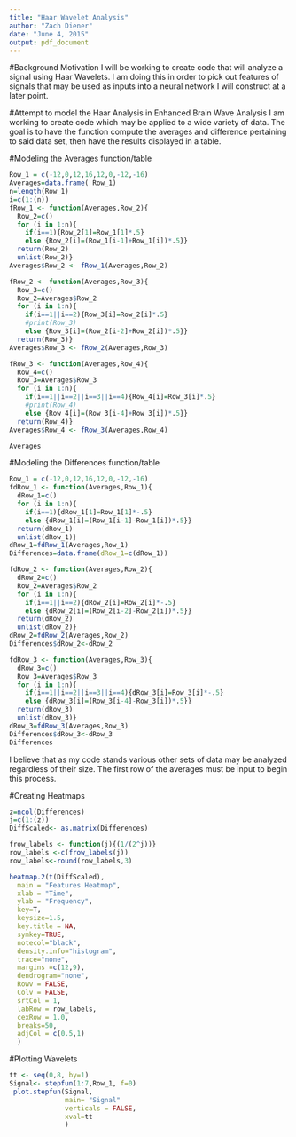 ```yaml
---
title: "Haar Wavelet Analysis"
author: "Zach Diener"
date: "June 4, 2015"
output: pdf_document
---
```

#Background Motivation
 I will be working to create code that will analyze a signal using Haar Wavelets. I am doing this in order to pick out features of signals that may be used as inputs into a neural network I will construct at a later point. 

#Attempt to model the Haar Analysis in Enhanced Brain Wave Analysis 
I am working to create code which may be applied to a wide variety of data. The goal is to have the function compute the averages and difference pertaining to said data set, then have the results displayed in a table. 

#Modeling the Averages function/table
```r

Row_1 = c(-12,0,12,16,12,0,-12,-16)
Averages=data.frame( Row_1)
n=length(Row_1)
i=c(1:(n))
fRow_1 <- function(Averages,Row_2){
  Row_2=c()
  for (i in 1:n){ 
    if(i==1){Row_2[1]=Row_1[1]*.5} 
    else {Row_2[i]=(Row_1[i-1]+Row_1[i])*.5}} 
  return(Row_2)
  unlist(Row_2)}
Averages$Row_2 <- fRow_1(Averages,Row_2)

fRow_2 <- function(Averages,Row_3){
  Row_3=c()
  Row_2=Averages$Row_2
  for (i in 1:n){ 
    if(i==1||i==2){Row_3[i]=Row_2[i]*.5} 
    #print(Row_3) 
    else {Row_3[i]=(Row_2[i-2]+Row_2[i])*.5}} 
  return(Row_3)}
Averages$Row_3 <- fRow_2(Averages,Row_3)

fRow_3 <- function(Averages,Row_4){
  Row_4=c()
  Row_3=Averages$Row_3
  for (i in 1:n){ 
    if(i==1||i==2||i==3||i==4){Row_4[i]=Row_3[i]*.5} 
    #print(Row_4) 
    else {Row_4[i]=(Row_3[i-4]+Row_3[i])*.5}} 
  return(Row_4)}
Averages$Row_4 <- fRow_3(Averages,Row_4)

Averages

```

#Modeling the Differences function/table
```r

Row_1 = c(-12,0,12,16,12,0,-12,-16)
fdRow_1 <- function(Averages,Row_1){
  dRow_1=c()
  for (i in 1:n){ 
    if(i==1){dRow_1[1]=Row_1[1]*-.5} 
    else {dRow_1[i]=(Row_1[i-1]-Row_1[i])*.5}} 
  return(dRow_1)
  unlist(dRow_1)}
dRow_1=fdRow_1(Averages,Row_1)
Differences=data.frame(dRow_1=c(dRow_1))

fdRow_2 <- function(Averages,Row_2){
  dRow_2=c()
  Row_2=Averages$Row_2
  for (i in 1:n){ 
    if(i==1||i==2){dRow_2[i]=Row_2[i]*-.5} 
    else {dRow_2[i]=(Row_2[i-2]-Row_2[i])*.5}} 
  return(dRow_2)
  unlist(dRow_2)}
dRow_2=fdRow_2(Averages,Row_2)
Differences$dRow_2<-dRow_2

fdRow_3 <- function(Averages,Row_3){
  dRow_3=c()
  Row_3=Averages$Row_3
  for (i in 1:n){ 
    if(i==1||i==2||i==3||i==4){dRow_3[i]=Row_3[i]*-.5} 
    else {dRow_3[i]=(Row_3[i-4]-Row_3[i])*.5}} 
  return(dRow_3)
  unlist(dRow_3)}
dRow_3=fdRow_3(Averages,Row_3)
Differences$dRow_3<-dRow_3
Differences
```
I believe that as my code stands various other sets of data may be analyzed regardless of their size. The first row of the averages must be input to begin this process. 

#Creating Heatmaps
```r
z=ncol(Differences)
j=c(1:(z))
DiffScaled<- as.matrix(Differences)

frow_labels <- function(j){(1/(2^j))}
row_labels <-c(frow_labels(j))
row_labels<-round(row_labels,3)

heatmap.2(t(DiffScaled),
  main = "Features Heatmap",
  xlab = "Time",
  ylab = "Frequency",
  key=T, 
  keysize=1.5, 
  key.title = NA,
  symkey=TRUE,
  notecol="black",            
  density.info="histogram",     
  trace="none",               
  margins =c(12,9),            
  dendrogram="none",           
  Rowv = FALSE,
  Colv = FALSE,
  srtCol = 1,
  labRow = row_labels,
  cexRow = 1.0,
  breaks=50,
  adjCol = c(0.5,1)
  )       

```
#Plotting Wavelets 
```r
tt <- seq(0,8, by=1)
Signal<- stepfun(1:7,Row_1, f=0)
 plot.stepfun(Signal,
              main= "Signal"
              verticals = FALSE,
              xval=tt
              )


```
